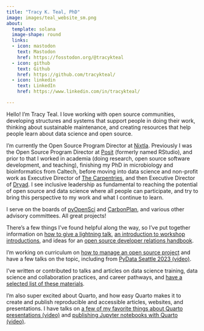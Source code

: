 ```yaml
---
title: "Tracy K. Teal, PhD"
image: images/teal_website_sm.png
about:
  template: solana
  image-shape: round
  links:
  - icon: mastodon
    text: Mastodon
    href: https://fosstodon.org/@tracykteal
  - icon: github
    text: Github
    href: https://github.com/tracykteal/
  - icon: linkedin
    text: LinkedIn
    href: https://www.linkedin.com/in/tracykteal/

---
```


Hello! I'm Tracy Teal. I love working with open source communities, developing structures and systems that support people in doing their work, thinking about sustainable maintenance, and creating resources that help people learn about data science and open source. 

I'm currently the Open Source Program Director at [Nixtla](https://www.nixtla.io/). Previously I was the Open Source Program Director at [Posit](https://posit.co/) (formerly named RStudio), and prior to that I worked in academia (doing research, open source software development, and teaching), finishing my PhD in microbiology and bioinformatics from Caltech, before moving into data science and non-profit work as Executive Director of [The Carpentries](https://carpentries.org/), and then Executive Director of [Dryad](https://datadryad.org/). I see inclusive leadership as fundamental to reaching the potential of open source and data science where all people can participate, and try to bring this perspective to my work and what I continue to learn.

I serve on the boards of [pyOpenSci](https://www.pyopensci.org/) and [CarbonPlan](https://carbonplan.org/), and various other advisory committees. All great projects!


There's a few things I've found helpful along the way, so I've put together information on [how to give a lightning talk](https://github.com/tracykteal/lightning-talks), [an introduction to workshop introductions](https://github.com/tracykteal/instructors-introduction), and ideas for an [open source developer relations handbook](https://github.com/tracykteal/devrel-handbook).

I'm working on curriculum on [how to manage an open source project](https://tracykteal.github.io/managing-os-project-workshop/) and have a few talks on the topic, including from [PyData Seattle 2023 (video)](https://www.youtube.com/watch?v=CiXhTA6zkjA). 

I've written or contributed to talks and articles on data science training, data science and collaboration practices, and career pathways, and [have a selected list of these materials](/resources.html).

I'm also super excited about Quarto, and how easy Quarto makes it to create and publish reproducible and accessible articles, websites, and presentations. I have talks on [a few of my favorite things about Quarto presentations (video)](https://www.youtube.com/watch?v=ttLnLdU1-CQ) and [publishing Jupyter notebooks with Quarto (video)](https://www.youtube.com/watch?v=7nkUcwBgoME).



